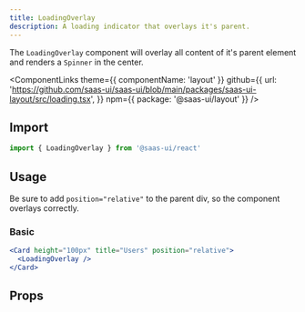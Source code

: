```yaml
---
title: LoadingOverlay
description: A loading indicator that overlays it's parent.
---
```


The `LoadingOverlay` component will overlay all content of it's parent element and
renders a `Spinner` in the center.

<ComponentLinks
  theme={{ componentName: 'layout' }}
  github={{
    url: 'https://github.com/saas-ui/saas-ui/blob/main/packages/saas-ui-layout/src/loading.tsx',
  }}
  npm={{ package: '@saas-ui/layout' }}
/>

## Import

```ts
import { LoadingOverlay } from '@saas-ui/react'
```

## Usage

Be sure to add `position="relative"` to the parent div, so the component overlays correctly.

### Basic

```jsx
<Card height="100px" title="Users" position="relative">
  <LoadingOverlay />
</Card>
```

## Props

